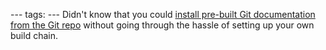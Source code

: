 ---
tags:
---
Didn't know that you could [[install pre-built Git documentation from the Git repo]] without going through the hassle of setting up your own build chain.

